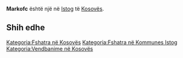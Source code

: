 {{Fshat në 
 | Emri                = Markofc
 | EmriAlt                = 
 | NAME_SHORT_FORM=      
 | NAME_GENERIC=      
 | NAME_SORT_NAME_RO=      MARKOFC
 | FULL_NAME_RO = Markofc
 | FULL_NAME_ND_RO=Markofc
 | SORT_NAME_RG=MARKOFC
 | FULL_NAME_RG=Markofc
 | FULL_NAME_ND_RG=Markofc
 | SRP_NAME_SHORT_FORM=      
 | SRP_NAME_GENERIC=      
 | SRP_NAME_SORT_NAME_RO=      
 | SRP_FULL_NAME_RO = 
 | SRP_FULL_NAME_ND_RO=
 | SRP_SORT_NAME_RG=
 | SRP_FULL_NAME_RG=
 | SRP_FULL_NAME_ND_RG=
 | Emri (Rasa dhanore) = 
 | Figura              = 
 | Shteti              = Kosovo
 | Komuna              = Istog
 | Kodi postar         = 
 | Sipërfaqja          = 

 | Popullsia           = 

 | Regj. i popullsisë  = 
 | Dend. e popullsisë  = 
 | Faqja zyrtare       = 
 <!--- Koordinatat ----> 
 | Gjerësia            = 42.501389
 | Gjatësia            = 21.376389
 | Lartësia            = 
}}
'''Markofc''' është një [[]] në [[Istog]] të [[Kosovës]].

<!-- == Gjeografia == -->
<!-- == Historia == -->
<!-- == Demografia == -->
== Shih edhe ==
{{Komuna Istog}}
{{Kosovo-Administrata-Cung}}

[[Kategoria:Fshatra në Kosovës]]
[[Kategoria:Fshatra në Kommunes Istog]]
[[Kategoria:Vendbanime në Kosovës]]